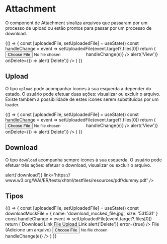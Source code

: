 

<Meta title='Data Display/Attachment' component={Attachment} />

# Attachment

O component de Attachment sinaliza arquivos que passaram por um processo de upload ou estão prontos para passar por um processo de download.

<Canvas>
  <Story
    name='Default'
    parameters={{
      design: {
        type: 'figma',
        url: 'https://www.figma.com/file/O3bKxIcsj2rc1FNIRclJyT/Saturn-System?node-id=300%3A1'
      }
    }}
  >
    {() => {
      const [uploadedFile, setUploadedFile] = useState()
      const handleChange = event => setUploadedFile(event.target?.files[0])
      return (
        <ThemeProvider>
          <input type='file' onChange={e => handleChange(e)} />
          <Attachment file={uploadedFile} onView={() => alert('View')} onDelete={() => alert('Delete')} />
        </ThemeProvider>
      )
    }}
  </Story>
</Canvas>

## Upload

O tipo `upload` pode acompanhar ícones à sua esquerda a depender do estado. O usuário pode efetuar duas ações: visualizar ou excluir o arquivo. Existe também a possibilidade de estes ícones serem substituídos por um loader.

<Canvas>
  <Story
    name='Upload'
    parameters={{
      design: {
        type: 'figma',
        url: 'https://www.figma.com/file/O3bKxIcsj2rc1FNIRclJyT/Saturn-System?node-id=300%3A1'
      }
    }}
  >
    {() => {
      const [uploadedFile, setUploadedFile] = useState()
      const handleChange = event => setUploadedFile(event.target?.files[0])
      return (
        <ThemeProvider>
          <input type='file' onChange={e => handleChange(e)} />
          <Attachment file={uploadedFile} onView={() => alert('View')} onDelete={() => alert('Delete')} />
        </ThemeProvider>
      )
    }}
  </Story>
</Canvas>

## Download

O tipo `download` acompanha sempre ícones à sua esquerda. O usuário pode efetuar três ações: efetuar o download, visualizar ou excluir o arquivo.

<Canvas>
  <Story
    name='Download'
    parameters={{
      design: {
        type: 'figma',
        url: 'https://www.figma.com/file/O3bKxIcsj2rc1FNIRclJyT/Saturn-System?node-id=300%3A1'
      }
    }}
  >
    <ThemeProvider>
      <Attachment
        name='download.jpg'
        variant='download'
        onDownload={() => alert('download')}
        link='https:// www.w3.org/WAI/ER/tests/xhtml/testfiles/resources/pdf/dummy.pdf'
      />
    </ThemeProvider>
  </Story>
</Canvas>

## Tipos

<Canvas>
  <Story
    name='Tipos'
    parameters={{
      design: {
        type: 'figma',
        url: 'https://www.figma.com/file/O3bKxIcsj2rc1FNIRclJyT/Saturn-System?node-id=300%3A1'
      }
    }}
  >
    {() => {
      const [uploadedFile, setUploadedFile] = useState()
      const downloadMockFile = { name: 'download_mocked_file.jpg', size: '531531' }
      const handleChange = event => setUploadedFile(event.target?.files[0])
      return (
        <ThemeProvider>
          <Typography fontWeight='600' mb={10}>
            Download
          </Typography>
          <Typography fontSize={2} fontWeight='600' mb={10}>
            Link
          </Typography>
          <Attachment
            mb={10}
            name='Example PDF link'
            variant='download'
            link='https://www.w3.org/WAI/ER/tests/xhtml/testfiles/resources/pdf/dummy.pdf'
          />
          <Typography fontSize={2} fontWeight='600' mb={10}>
            File
          </Typography>
          <Attachment my={10} file={downloadMockFile} variant='download' />
          <Typography fontWeight='600' mt={20} mb={10}>
            Upload
          </Typography>
          <Typography fontSize={2} fontWeight='600' mb={10}>
            Link
          </Typography>
          <Attachment
            mb={10}
            name='with_background'
            link='https://www.w3.org/WAI/ER/tests/xhtml/testfiles/resources/pdf/dummy.pdf'
            backgroundColor='gray.200'
          />
          <Attachment
            mb={10}
            name='link_upload_error'
            link='https://www.w3.org/WAI/ER/tests/xhtml/testfiles/resources/pdf/dummy.pdf'
            onDelete={() => alert('Delete')}
            error={true}
          />
          <Typography fontSize={2} fontWeight='600' mb={10}>
            File (Adicione um arquivo)
          </Typography>
          <input type='file' onChange={e => handleChange(e)} />
          <Attachment my={10} file={uploadedFile} />
          <Attachment mb={10} file={uploadedFile} error={true} />
        </ThemeProvider>
      )
    }}
  </Story>
</Canvas>

<ArgsTable of={Attachment} />
